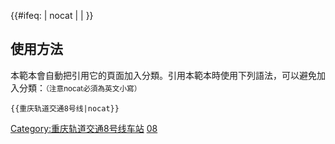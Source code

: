 {{鐵道路線|lua=1
| 模板名稱 = 重庆轨道交通8号线
| 名稱 =[[重庆轨道交通]][[重庆轨道交通8号线|8号线]]（规划中）
| 代表色 = {{重庆轨道交通标识色|8}}
| 标志=
| 铁道系统 = 重庆轨道交通
| 背景顏色 = #FFFFFF
| 車站列表 = g南彭g ~ g界石北g ~ g彭家湾g ~ g蒙树滩g ~ g塘湾g ~ g棕树湾g ~ g苦溪河g ~ g岩上g ~ g共和村g ~ g重庆东站g ~ g丁香路g ~ g长生桥g ~ g江桥路g ~ g景家湾g ~ g大兴村g ~ g峡口g ~ g郭家沱g ~ g望江g ~ g郭鱼路g ~ g干坝子g ~ g杨柳冲g ~ g竹林堡g ~ g双溪g ~ g天堡南g ~ g天堡g ~ g官山坡g ~ g李家湾g ~ g福家湾g ~ g夏家沟g ~ g龙岗g ~ g石家湾g ~ g龙盛g ~ g富强g
|註釋=
}}<includeonly>{{#ifeq: {{{1}}} | nocat | <!--空--> |  [[Category:重庆轨道交通8号线车站]] }}</includeonly><noinclude>

==使用方法==
本範本會自動把引用它的頁面加入分類。引用本範本時使用下列語法，可以避免加入分類：<small>（注意nocat必須為英文小寫）</small>
 <nowiki>{{</nowiki>重庆轨道交通8号线<nowiki>|nocat}}</nowiki>
[[Category:重庆轨道交通模板|08]]
